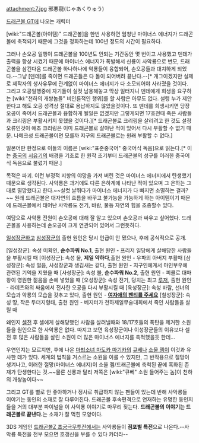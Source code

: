 attachment:7.jpg
邪悪龍(じゃあくりゅう)

[[드래곤볼 GT]]에 나오는 캐릭터

[wiki:"드래곤볼(아이템)" 드래곤볼]을 한번 사용하면 엄청난 마이너스 에너지가 드래곤볼에 축적되기 때문에 그것을 정화하는데 100년 정도의 시간이 필요하다. 

그러나 손오공 일행이 드래곤볼을 100년도 안되는 기간동안 몇 번이고 사용했고 덴데가 출력을 향상 시켰기 때문에 마이너스 에너지가 폭발해서 신룡이 사악룡으로 변모, 드래곤볼을 삼킨다음 드래곤볼 하나하나에 악룡들이 융합되어, 손오공들과 대치하게 되었다.--그냥 [덴데]를 죽이면 드래곤들은 다 돌이 되어버려 끝난다.--[* 개그이겠지만 실제로 제작자의 생사유무에 관계없이 마이너스 에너지가 다 소모되어야 사라졌을 것이다. 그리고 오공일행중에 자기들이 실컷 남용해놓고 막상 일터지니 덴데에게 희생을 요구하는 [wiki:"천하의 개쌍놈들" 비인륜적인 행위]를 할 사람은 아무도 없다. 설령 누가 제안 한다고 해도 오공 성격상 절대로 용납하지도 않았을것이다. 또 덴데를 희생시키면 당장 오공이 죽어서 드래곤볼과 융합하게 될일은 없겠지만 그렇게되면 17호전때 죽은 사람들과 크리링은 부활시키지 못했을 것이다.][* 드래곤볼로 크리링을 살리려고 한 것도 설정오류인것이 애초 크리링은 이미 드래곤볼로 살아난 적이 있어서 다시 부활할 수 없기 때문. 나메크성 드래곤볼이면 모를까 지구의 드래곤볼로는 원래 부활할 수 없다.]

일본어판 한정으로 이들의 이름은 [wiki:"표준중국어" 중국어식 독음]으로 읽는다.[* 이는 [[중국]]의 [[서유기]]의 배경을 기초로 한 원작 초기부터 드래곤볼의 성구를 이러한 중국어식 독음으로 불렀기 때문.]

목적은 파괴. 이런 부정적 지향의 야망을 가져 버린 것은 마이너스 에너지에서 탄생했기 때문으로 생각된다. 사악룡은 과거에도 다른 은하계에 나타난 적이 있으며 그 은하는 그대로 멸망했다고 한다.~~실컷 날뛰다가 마이너스 에너지가 다 빠지면 소멸하는 걸까?~~ 원래 드래곤볼은 대자연의 흐름을 바꾸고 불가능을 가능하게 하는 아이템이기 때문에 드래곤볼에서 태어난 사악룡도 전기, 바람, 불등 자연의 힘을 조종할수 있다.

여담으로 사악룡 전원이 손오공에 대해 잘 알고 있으며 손오공과 싸우고 싶어했다. 드래곤볼을 사용하는데 손오공이 크게 연관되어 있어서 그런듯하다.

[[일성장군]]하고 [[삼성장군]]의 출현 원인은 당시 언급이 안 됐으나, 후에 공식적으로 공개.

[일성장군]: 속성 미확인, '''순수파워 No.1''', 출현 원인 - 프리저 일당에게 살해당한 사람들을 부활시킬 때
[이성장군]: 속성 물, '''제일 약하다''',출현 원인 - 우파의 아버지 부활때
[삼성장군]: 속성 얼음, 사성장군과 생김새는 같다, 출현 원인 - 지구인에게서 마인부우에 관련된 기억을 지웠을 때
[사성장군]: 속성 불, '''순수파워 No.2''', 출현 원인 - 피콜로 대마왕이 영원한 젊음을 손에 넣었을 때
[오성장군]: 속성 전기, 덩치는 최고 [[루저]], 출현 원인 - 라데츠와의 싸움에서 전사한 오공을 다시 부활시킬 때
[육성장군]: 속성 바람, 선녀의 모습과 악룡의 모습을 갖추고 있다, 출현 원인 - '''[[여자애의 팬티를 주세요]]'''
[칠성장군]: 속성 땅, 작은 두더지형태, 출현 원인 - 베지터가 천하제일무술대회에서 죽인 사람들을 살릴 때

왜인지 [[셀]]전 후 셀에게 살해당했던 사람을 살려낼때와 18/17호들의 폭탄을 제거한 소원들을 원인으로 한 사악룡은 없다. 따지고 보면 육성장군이나 이성장군들의 이유보다 셀전 후 많은 사람들을 살린 소원이 더 많은 마이너스 에너지를 축적했을듯 한데... 

우연인지는 모르지만, 후에 나온 [[마법소녀 마도카 마기카]]의 [[큐베]]나 [[소울 젬]]이 이것과 유사한 데가 있다. 세계의 법칙을 거스르는 소원을 이룰 수 있지만, 그 반작용으로 절망이 생겨나고, 이러한 절망(마이너스 에너지)이 소울 젬/드래곤볼에 축척된 끝에 흑화된 존재가 탄생한다는 것.~~물론 신룡과 달리 저쪽은 [wiki:"큐베" 소원 들어주는 놈]이 천하의 개쌍놈이다~~

그리고 GT를 별로 안 좋아하거나 정사로 취급하지 않는 팬들이 있는데 반해 사악룡들 이야기는 동인의 소재로 잘 다루어진다. 드래곤볼 후속편격으로 연재하는 유명한 동인지들을 거의 대부분 파이널을 이 사악룡 이야기로 마무리 짖는다. '''드래곤볼의 이야기는 드래곤볼로 끝낸다.'''는 소재가 잘 먹힌 모양이다.

3DS 게임인 [[드래곤볼Z 초궁극무투전]]에서는 사악룡들이 '''점포별 특전'''으로 나온다.--사악룡 특전을 전부 모으면 호갱신을 부를 수 있다 카더라-- 
